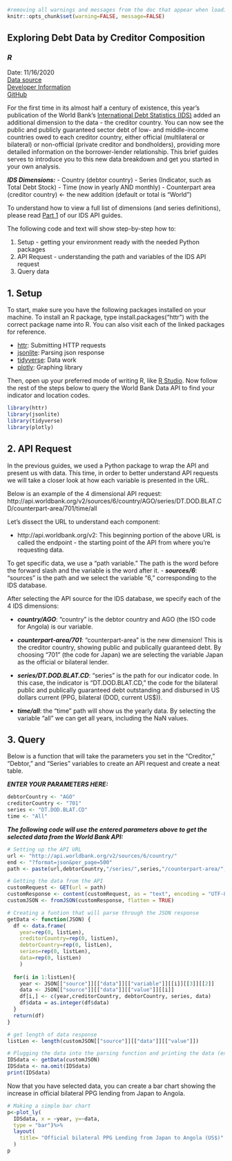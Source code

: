 
```{r global_options, include=FALSE}
#removing all warnings and messages from the doc that appear when loading the packages
knitr::opts_chunk$set(warning=FALSE, message=FALSE)
```
## Exploring Debt Data by Creditor Composition
### *R*
Date: 11/16/2020 <br>
[Data source](https://datacatalog.worldbank.org/dataset/international-debt-statistics)<br>
[Developer Information](https://datahelpdesk.worldbank.org/knowledgebase/topics/125589-developer-information)<br>
[GitHub](https://github.com/worldbank/debt-data/tree/master/api-guide)

For the first time in its almost half a century of existence, this year's publication of the World Bank's [International Debt Statistics (IDS)](https://data.worldbank.org/products/ids) added an additional dimension to the data - the creditor country. You can now see the public and publicly guaranteed sector debt of low- and middle-income countries owed to each creditor country, either official (multilateral or bilateral) or non-official (private creditor and bondholders), providing more detailed information on the borrower-lender relationship. This brief guides serves to introduce you to this new data breakdown and get you started in your own analysis.

***IDS Dimensions:***
- Country (debtor country)
- Series (Indicator, such as Total Debt Stock)
- Time (now in yearly AND monthly)
- Counterpart area (creditor country) <- the new addition (default or total is "World")

To understand how to view a full list of dimensions (and series definitions), please read [Part 1](https://worldbank.github.io/debt-data/api-guide/ids-api-guide-python-1.html) of our IDS API guides.

The following code and text will show step-by-step how to:

1. Setup - getting your environment ready with the needed Python packages
2. API Request - understanding the path and variables of the IDS API request
3. Query data

## 1. Setup
To start, make sure you have the following packages installed on your machine. To install an R package, type install.packages("httr") with the correct package name into R. You can also visit each of the linked packages for reference.

- [httr](https://cran.r-project.org/web/packages/httr/index.html): Submitting HTTP requests
- [jsonlite](https://cran.r-project.org/web/packages/jsonlite/index.html): Parsing json response
- [tidyverse](https://cran.r-project.org/web/packages/tidyverse/index.html):  Data work
- [plotly](https://plot.ly/r/):  Graphing library

Then, open up your preferred mode of writing R, like [R Studio](https://www.rstudio.com/). Now follow the rest of the steps below to query the World Bank Data API to find your indicator and location codes.

```{r}
library(httr)
library(jsonlite)
library(tidyverse)
library(plotly)
```

## 2. API Request
In the previous guides, we used a Python package to wrap the API and present us with data. This time, in order to better understand API requests we will take a closer look at how each variable is presented in the URL.

Below is an example of the 4 dimensional API request:
http://api.worldbank.org/v2/sources/6/country/AGO/series/DT.DOD.BLAT.CD/counterpart-area/701/time/all

Let's dissect the URL to understand each component:

- http://api.worldbank.org/v2: This beginning portion of the above URL is called the endpoint - the starting point of the API from where you're requesting data.

To get specific data, we use a "path variable." The path is the word before the forward slash and the variable is the word after it. 
- ***sources/6***: "sources" is the path and we select the variable "6," corresponding to the IDS database.

After selecting the API source for the IDS database, we specify each of the 4 IDS dimensions:

- ***country/AGO***: "country" is the debtor country and AGO (the ISO code for Angola) is our variable.

- ***counterpart-area/701***: "counterpart-area" is the new dimension! This is the creditor country, showing public and publically guaranteed debt. By choosing "701" (the code for Japan) we are selecting the variable Japan as the official or bilateral lender.

- ***series/DT.DOD.BLAT.CD***: "series" is the path for our indicator code. In this case, the indicator is "DT.DOD.BLAT.CD," the code for the bilateral public and publically guaranteed debt outstanding and disbursed in US dollars current (PPG, bilateral (DOD, current US$)). 

- ***time/all***: the "time" path will show us the yearly data. By selecting the variable "all" we can get all years, including the NaN values.

## 3. Query
Below is a function that will take the parameters you set in the "Creditor," "Debtor," and "Series" variables to create an API request and create a neat table. 

***ENTER YOUR PARAMETERS HERE:***
```{r}
debtorCountry <- "AGO"
creditorCountry <- "701"
series <- "DT.DOD.BLAT.CD"
time <- "All"
```

***The following code will use the entered parameters above to get the selected data from the World Bank API:***
```{r}
# Setting up the API URL
url <- "http://api.worldbank.org/v2/sources/6/country/"
end <- "?format=json&per_page=500"
path <- paste(url,debtorCountry,"/series/",series,"/counterpart-area/",creditorCountry,"/time/",time,end,sep="")

# Getting the data from the API
customRequest <- GET(url = path)
customResponse <- content(customRequest, as = "text", encoding = "UTF-8")
customJSON <- fromJSON(customResponse, flatten = TRUE)

# Creating a funtion that will parse through the JSON response
getData <- function(JSON) {
  df <- data.frame(
    year=rep(0, listLen),
    creditorCountry=rep(0, listLen),
    debtorCountry=rep(0, listLen),
    series=rep(0, listLen),
    data=rep(0, listLen)
    )
  
  for(i in 1:listLen){
    year <- JSON[["source"]][["data"]][["variable"]][[i]][[3]][[2]]
    data <- JSON[["source"]][["data"]][["value"]][[i]]
    df[i,] <- c(year,creditorCountry, debtorCountry, series, data)
    df$data = as.integer(df$data)
  }
  return(df)
}

# get length of data response
listLen <- length(customJSON[["source"]][["data"]][["value"]])

# Plugging the data into the parsing function and printing the data (excluding NA values)
IDSdata <- getData(customJSON)
IDSdata <- na.omit(IDSdata)
print(IDSdata)

```

Now that you have selected data, you can create a bar chart showing the increase in official bilateral PPG lending from Japan to Angola.
```{r}
# Making a simple bar chart
p<-plot_ly(
  IDSdata, x = ~year, y=~data, 
  type = "bar")%>%
  layout(
    title= "Official bilateral PPG Lending from Japan to Angola (US$)"
  )
p
```

